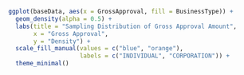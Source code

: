```{r}
ggplot(baseData, aes(x = GrossApproval, fill = BusinessType)) +
  geom_density(alpha = 0.5) +
  labs(title = "Sampling Distribution of Gross Approval Amount",
       x = "Gross Approval",
       y = "Density") +
  scale_fill_manual(values = c("blue", "orange"),
                    labels = c("INDIVIDUAL", "CORPORATION")) +
  theme_minimal()

```
